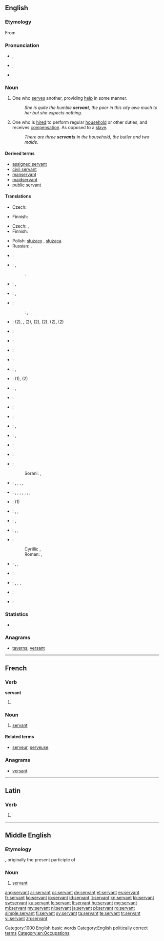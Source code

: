 ==English==

{{slim-wikipedia|dab=servant (disambiguation)|servant}}

===Etymology===
From {{etyl|fro}} {{term|servant|lang=fro}}

===Pronunciation===
* {{a|RP}} {{IPA|/ˈsɜːvənt/}}, {{SAMPA|/"s3:v@nt/}}
* {{a|GenAm}} {{IPA|/ˈsɝvənt/}}, {{SAMPA|/"s3`v@nt/}}
* {{audio|en-us-servant.ogg|Audio (US)}}

===Noun===
{{en-noun}}

# One who [[serve]]s another, providing [[help]] in some manner.
#: ''She is quite the humble '''servant''', the poor in this city owe much to her but she expects nothing.''
# One who is [[hired]] to perform regular [[household]] or other duties, and receives [[compensation]]. As opposed to a [[slave]].
#: ''There are three '''servants''' in the household, the butler and two maids.''

====Derived terms====
* [[assigned servant]]
* [[civil servant]]
* [[manservant]]
* [[maidservant]]
* [[public servant]]

====Translations====
{{trans-top|one who serves another, providing help in some manner}}
* Czech: {{t|cs|služebník|m}}
{{trans-mid}}
* Finnish: {{t-|fi|palvelija}}
{{trans-bottom}}

{{trans-top|one who is hired to perform regular household or other duties, and receives compensation}}
* Czech: {{t|cs|sluha|m}}, {{t|cs|služebný|m}}
* Finnish: {{t-|fi|palvelija}}
{{trans-mid}}
* Polish: [[służący]] {{m}}, [[służąca]] {{f}}
* Russian: {{t+|ru|слуга|m|tr=slugá|alt=слуга́}}, {{t|ru|служанка|f|tr=služánka|sc=Cyrl|alt=служа́нка}}
{{trans-bottom}}

{{checktrans-top}}
* {{ttbc|sq}}: {{t|sq|shërbëtor|m}}
* {{ttbc|ar}}: {{t|ar|خادم|m|tr=khaadim|sc=Arab}}, {{t|ar|خادمة|f|tr=khaadima|sc=Arab}}
*: {{ttbc|arz}}: {{tø|arz|خدام|m|tr=khadam|sc=Arab}}
* {{ttbc|hy}}: {{t-|hy|ծառա|tr=çaṙa}}, {{t-|hy|սպասավոր|tr=spasavor}}
* {{ttbc|ca}}: {{t-|ca|criat|m}}, {{t-|ca|criada|f}}
* {{ttbc|zho}}:
*: {{ttbc|zh}}: {{t|zh|僕人|sc=Hani}}, {{t|zh|仆人|tr=púrén|sc=Hani}}
* {{ttbc|nl}}: {{t|nl|hulp}} (2), {{t|nl|hulpje}}, (2), {{t|nl|huishoudhulp}} (2), {{t|nl|bediende}} (2), {{t|nl|knecht|m}} (2), {{t|nl|meid|f}} (2)
* {{ttbc|eo}}: {{t-|eo|servisto|xs=Esperanto}}
* {{ttbc|et}}: {{t-|et|teener}}
* {{ttbc|ee}}: {{t|ee|dɔla}}
* {{ttbc|tl}}: {{t|tl|tagapaglingkod}}
* {{ttbc|fr}}: {{t+|fr|domestique}}, {{t|fr|serviteur|m}}
* {{ttbc|de}}: {{t|de|Helfer|m}} (1), {{t|de|Diener|m}} (2)
* {{ttbc|el}}: {{t|el|υπηρέτης|m|tr=ipirétis}}, {{t+|el|υπάλληλος|m|tr=ipálilos}}
* {{ttbc|ht}}: {{tø|ht|sèvitè}}
* {{ttbc|he}}: {{t+|he|עבד|tr=eved}}
* {{ttbc|hi}}: {{t|hi|नौकर|m|tr=naukar|sc=Deva}}
* {{ttbc|hu}}: {{t+|hu|szolga}}, {{t|hu|cseléd}}
* {{ttbc|it}}: {{t+|it|servo|m}}, {{t-|it|servitore|m|f}}
{{trans-mid}}
* {{ttbc|ja}}: {{t|ja|召使い|tr=めしつかい, meshitsukai|sc=Jpan}}
* {{ttbc|ko}}: {{t|ko|하인|tr=hain|sc=Kore}}
* {{ttbc|ku}}: {{t|ku|نۆکه‌ر|tr=noker|sc=ku-Arab}}
*: Sorani: {{t|ku|به‌رده‌ست|tr=berdest|sc=ku-Arab}}, {{t|ku|خزمه‌تکار|tr=xizmetkár|sc=ku-Arab}}
* {{ttbc|mk}}: {{t-|mk|слуга|m|tr=slúga}}, {{t|mk|слугинка|f|tr=slúginka}}, {{t|mk|измеќар|m|tr=ízmeḱar}}, {{t|mk|измеќарка|f|tr=ízmeḱarka}}, {{t|mk|момок|m|tr=mómok}}
* {{ttbc|mt}}: {{t|mt|qaddej|m}}, {{t|mt|qaddeja|f}}, {{t|mt|servjent|m}}, {{t|mt|servjenta|f}}, {{t|mt|seftur|m}}, {{t|mt|seftura|f}}, {{t|mt|rufjan|m}}, {{t|mt|rufjana|f}}
* {{ttbc|ang}}: {{t|ang|þegen|m|alt=þeġen}} (1)
* {{ttbc|pt}}: {{t|pt|servente|m|f}}, {{t|pt|criado|m}}, {{t|pt|serviçal|m|f}}
* {{ttbc|ro}}: {{t|ro|servitor|m}}, {{t|ro|slugă|m}}
* {{ttbc|gd}}: {{t|gd|òglach|m}}, {{t|gd|neach-coimhideachd|m}}, {{t-|gd|searbhanta|m|f|xs=Scottish Gaelic}}
* {{ttbc|sh}}:
*: Cyrillic {{t|sh|слуга|f|alt=слу́га}}, {{t|sh|служавка|f|alt=слу̀жа̄вка}}
*: Roman: {{t|sh|sluga|f|alt=slúga}}, {{t|sh|služavka|f|alt=slùžāvka}}
* {{ttbc|es}}: {{t-|es|sirviente|m|f}}, {{t+|es|criado|m}}, {{t+|es|criada|f}}
* {{ttbc|sw}}: {{t|sw|utumishi|xs=Swahili}}
* {{ttbc|sv}}: {{t|sv|betjänt}}, {{t+|sv|tjänare|c}}, {{t|sv|tjänstefolk|n}}, {{t|sv|hjon|n}}
* {{ttbc|te}}: {{t|te|సేవకుడు|tr=sEvakuDu}}
* {{ttbc|ur}}: {{t|ur|نوکر|m|tr=naukar|sc=ur-Arab}}
{{trans-bottom}}

===Statistics===
* {{rank|prove|engaged|America|993|servant|doctor|Michael|fee}}

===Anagrams===
* [[taverns#English|taverns]], [[versant#English|versant]]

[[Category:1000 English basic words]]
[[Category:English politically correct terms]]
[[Category:en:Occupations]]

----

==French==

===Verb===
'''servant'''

# {{present participle of|servir|lang=fr}}

===Noun===
{{fr-noun|m|f=servante}}

# [[#English|servant]]

====Related terms====
* [[serveur]], [[serveuse]]

===Anagrams===
* [[versant#French|versant]]

----

==Latin==

===Verb===
{{la-verb-form|servant}}

# {{conjugation of|servo|servō|3|p|pres|act|ind|lang=la}}

----

==Middle English==
<!--this Middle English entry was created using Template:new enm entry-->

===Etymology===
{{etyl|fro|enm}} {{term|servant|lang=fro}}, originally the present participle of {{term|servir|lang=fro}}

===Noun===
{{enm-noun}}

# [[#English|servant]]

[[ang:servant]]
[[ar:servant]]
[[cs:servant]]
[[de:servant]]
[[et:servant]]
[[es:servant]]
[[fr:servant]]
[[ko:servant]]
[[io:servant]]
[[id:servant]]
[[it:servant]]
[[kn:servant]]
[[kk:servant]]
[[sw:servant]]
[[ku:servant]]
[[lo:servant]]
[[li:servant]]
[[hu:servant]]
[[mg:servant]]
[[ml:servant]]
[[my:servant]]
[[nl:servant]]
[[ja:servant]]
[[pl:servant]]
[[ro:servant]]
[[simple:servant]]
[[fi:servant]]
[[sv:servant]]
[[ta:servant]]
[[te:servant]]
[[tr:servant]]
[[vi:servant]]
[[zh:servant]]